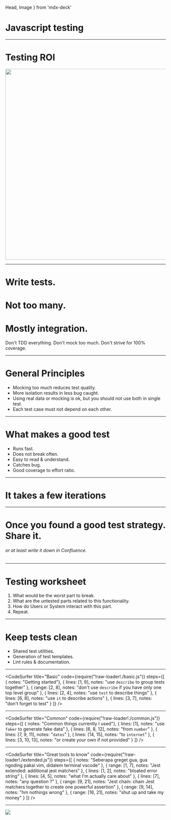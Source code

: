   Head,
  Image
} from 'mdx-deck'


<Head>
  <title>Javascript Testing</title>
</Head>

# Javascript testing

---

# Testing ROI

<Image src="testing-roi.png" size="800px" width="800px" height="600px" />

---

# Write tests.
# Not too many.
# Mostly integration.

Don't TDD everything. Don't mock too much. Don't strive for 100% coverage.

---

# General Principles

* Mocking too much reduces test quality.
* More isolation results in less bug caught.
* Using real data or mocking is ok, but you should not use both in single test.
* Each test case must not depend on each other.

---

# What makes a good test

* Runs fast.
* Does not break often.
* Easy to read & understand.
* Catches bug.
* Good coverage to effort ratio.

---

# It takes a few iterations

---

# Once you found a good test strategy. Share it.
###### or at least write it down in Confluence.

---

# Testing worksheet

1. What would be the worst part to break.
2. What are the untested parts related to this functionality.
3. How do Users or System interact with this part.
4. Repeat.

---

# Keep tests clean

* Shared test utilities.
* Generation of test templates.
* Lint rules & documentation.

---

<CodeSurfer
  title="Basic"
  code={require("!raw-loader!./basic.js")}
  steps={[
    { notes: "Getting started"},
    { lines: [1, 9], notes: "use `describe` to group tests together" },
    { range: [2, 8], notes: "don't use `describe` if you have only one top level group" },
    { lines: [2, 4], notes: "use `test` to describe things" },
    { lines: [6, 8], notes: "use `it` to describe actions" },
    { lines: [3, 7], notes: "don't forget to test" }
  ]}
/>

---

<CodeSurfer
  title="Common"
  code={require("!raw-loader!./common.js")}
  steps={[
    { notes: "Common things currently I used"},
    { lines: [1], notes: "use `faker` to generate fake data" },
    { lines: [6, 8, 12], notes: "from `number`" },
    { lines: [7, 9, 11], notes: "`dates`" },
    { lines: [14, 15], notes: "to `internet`" },
    { lines: [3, 10, 13], notes: "or create your own if not provided" }
  ]}
/>

---

<CodeSurfer
  title="Great tools to know"
  code={require("!raw-loader!./extended.js")}
  steps={[
    { notes: "Seberapa greget gua, gua ngoding pakai vim, didalem terminal vscode" },
    { range: [1, 7], notes: "Jest extended: additional jest matchers" },
    { lines: [1, 2], notes: "bloated error string" },
    { lines: [4, 5], notes: "what I'm actually care about" },
    { lines: [7], notes: "any question ?" },
    { range: [9, 21], notes: "Jest chain: chain Jest matchers together to create one powerful assertion" },
    { range: [9, 14], notes: "hm nothings wrong" },
    { range: [16, 21], notes: "shut up and take my money" }
  ]}
/>

---

<Image src="the-null-pointer-exception.jpg" size="500px" />
